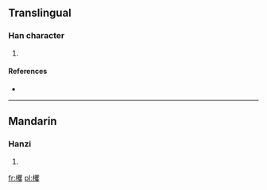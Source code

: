 ==Translingual==

===Han character===
{{Han char|rn=75|rad=木|as=20|sn=24|four=|canj=木月山水 (DBUE)}}

# {{defn|Han|sort=木20}}

====References====
* {{Han ref|kx=0564.060|dkj=15955|dj=0953.090|hdz=21325.140|uh=6B14|ud=27412}}

----

==Mandarin==

===Hanzi===
{{cmn-hanzi|pin=[[jué]] ([[jue2]])|wg=chüeh<sup>2</sup>}}

# {{defn|Mandarin|sort=木20}}

[[fr:欔]]
[[pl:欔]]